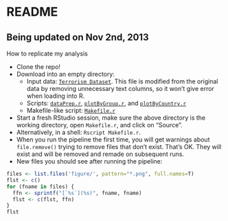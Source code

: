README
========================================================
## Being updated on Nov 2nd, 2013

How to replicate my analysis

  * Clone the repo!
  * Download into an empty directory:
    - Input data: [`Terrorism Dataset`](data/clean_globalterrorismdb_1012dist.tsv). This file is modified from the original data by removing unnecessary text columns, so it won't give error when loading into R.
    - Scripts: [`dataPrep.r`](dataPrep.r), [`plotByGroup.r`](plotByGroup.r), and [`plotByCountry.r`](plotByCountry.r)
    - Makefile-like script: [`Makefile.r`](Makefile.r)
  * Start a fresh RStudio session, make sure the above directory is the working directory, open `Makefile.r`, and click on "Source".
  * Alternatively, in a shell: `Rscript Makefile.r`.
  * When you run the pipeline the first time, you will get warnings about `file.remove()` trying to remove files that don't exist. That's OK. They will exist and will be removed and remade on subsequent runs.
  * New files you should see after running the pipeline:
  
```r
files <- list.files('figure/', pattern="*.png", full.names=T)
flst <- c()
for (fname in files) {
  ffn <- sprintf("[`%s`](%s)", fname, fname)
  flst <- c(flst, ffn)
}
flst
```
  